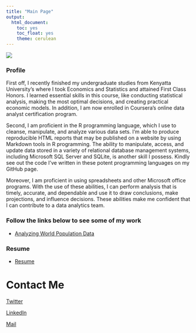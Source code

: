 ```yaml
---
title: "Main Page"
output:
  html_document:
    toc: yes
    toc_float: yes
    theme: cerulean
---
```

![](content/pic1.jpg)

### Profile

First off, I recently finished my undergraduate studies from Kenyatta University's where I took Economics and Statistics and attained First Class Honors. I learned essential skills in this course, like conducting statistical analysis, making the most optimal decisions, and creating practical economic models. In addition, I am now enrolled in Coursera's online data analyst certification program.

Second, I am proficient in the R programming language, which I use to cleanse, manipulate, and analyze various data sets. I'm able to produce reproducible HTML reports that may be published on a website by using Markdown tools in R programming. The ability to manipulate, access, and update data stored in a variety of relational database management systems, including Microsoft SQL Server and SQLite, is another skill I possess.  Kindly see out the code I've written in these potent programming languages on my GitHub page.

Moreover, I am proficient in using spreadsheets and other Microsoft office programs. With the use of these abilities, I can perform analysis that is timely, accurate, and dependable and use it to draw conclusions, make projections, and influence decisions. These abilities make me confident that I can contribute to a data analytics team.

### Follow the links below to see some of my work

* [Analyzing World Population Data](content/script.html)

### Resume

* [Resume](content/Profile.pdf)

# Contact Me

[Twitter](https://twitter.com/mwangi__george)

[LinkedIn](https://www.linkedin.com/in/georgemwangikenya)

[Mail](mailto:mwangigeorge648@gmail.com)

